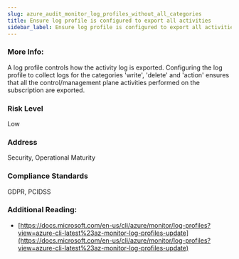 ```yaml
---
slug: azure_audit_monitor_log_profiles_without_all_categories
title: Ensure log profile is configured to export all activities
sidebar_label: Ensure log profile is configured to export all activities
---
```


### More Info:

A log profile controls how the activity log is exported. Configuring the log profile to collect logs for the categories 'write', 'delete' and 'action' ensures that all the control/management plane activities performed on the subscription are exported.

### Risk Level

Low

### Address

Security, Operational Maturity

### Compliance Standards

GDPR, PCIDSS

### Additional Reading:

- [https://docs.microsoft.com/en-us/cli/azure/monitor/log-profiles?view=azure-cli-latest%23az-monitor-log-profiles-update](https://docs.microsoft.com/en-us/cli/azure/monitor/log-profiles?view=azure-cli-latest%23az-monitor-log-profiles-update) 

